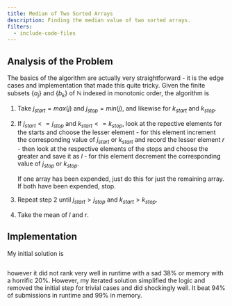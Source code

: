 ```yaml
---
title: Median of Two Sorted Arrays
description: Finding the median value of two sorted arrays.
filters:
  - include-code-files
---
```


## Analysis of the Problem

The basics of the algorithm are actually very straightforward - it is the edge
cases and implementation that made this quite tricky. Given the finite subsets 
$\{a_j\}$ and $\{b_k\}$ of $\mathbb{N}$ indexed in monotonic order, the algorithm is  

1. Take $j_{start} = max(j)$ and $j_{stop} = min(j)$, and likewise for $k_{start}$
   and $k_{stop}$.
2. If $j_{start} <= j_{stop}$ and $k_{start} <= k_{stop}$, look at the repective elements
   for the starts and choose the lesser element - for this element increment 
   the corresponding value of $j_{start}$ or $k_{start}$ and record the lesser 
   element $r$ - then look at the respective elements of the stops and choose 
   the greater and save it as $l$ - for this element decrement the 
   corresponding value of $j_{stop}$ or $k_{stop}$. 

   If one array has been expended, just do this for just the remaining array.
   If both have been expended, stop.

3. Repeat step 2 until $j_{start} > j_{stop}$ and $k_{start} > k_{stop}$.
4. Take the mean of $l$ and $r$.


## Implementation

My initial solution is


```.python
```


however it did not rank very well in runtime with a sad $38\%$ or memory
with a horrific $20\%$. However, my iterated solution simplified the logic and 
removed the initial step for trivial cases and did shockingly well.
It beat $94\%$ of submissions in runtime and $99\%$ in memory.


```.python
```



  

